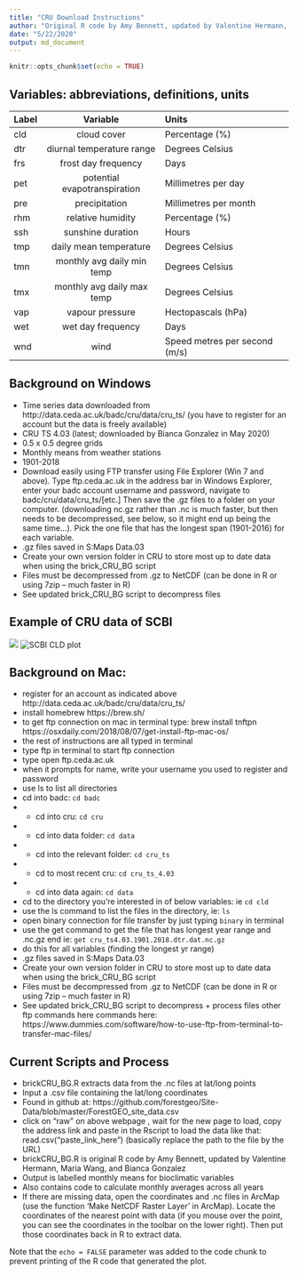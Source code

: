 ```yaml
---
title: "CRU Download Instructions"
author: "Original R code by Amy Bennett, updated by Valentine Hermann, Maria Wang, and Bianca Gonzalez"
date: "5/22/2020"
output: md_document
---
```


```r
knitr::opts_chunk$set(echo = TRUE)

```


## Variables: abbreviations, definitions, units


Label         Variable                    Units
------   ------------------------------   -----------------------------
cld	     cloud cover	                    Percentage (%)
dtr	     diurnal temperature range      	Degrees Celsius
frs	     frost day frequency	            Days
pet	     potential evapotranspiration   	Millimetres per day
pre	     precipitation	                  Millimetres per month
rhm	     relative humidity	              Percentage (%)
ssh      sunshine duration	              Hours
tmp      daily mean temperature	          Degrees Celsius
tmn	     monthly avg daily min temp	      Degrees Celsius
tmx	     monthly avg daily max temp     	Degrees Celsius
vap      vapour pressure	                Hectopascals (hPa)
wet	     wet day frequency	              Days
wnd	     wind                             Speed	metres per second (m/s)
------  -------------------------------   -----------------------------

## Background on Windows
-	Time series data downloaded from http://data.ceda.ac.uk/badc/cru/data/cru_ts/ (you have to register for an account but the data is freely available)
-	CRU TS 4.03 (latest; downloaded by Bianca Gonzalez in May 2020)
-	0.5 x 0.5 degree grids
-	Monthly means from weather stations
-	1901-2018
-	Download easily using FTP transfer using File Explorer (Win 7 and above). Type ftp.ceda.ac.uk in the address bar in Windows Explorer, enter your badc account username and password, navigate to badc/cru/data/cru_ts/[etc.] Then save the .gz files to a folder on your computer. (downloading nc.gz rather than .nc is much faster, but then needs to be decompressed, see below, so it might end up being the same time…). Pick the one file that has the longest span (1901-2016) for each variable.
-	.gz files saved in S:\Global Maps Data\CRU\v4.03
- Create your own version folder in CRU to store most up to date data when using the brick_CRU_BG script  
-	Files must be decompressed from .gz to NetCDF (can be done in R or using 7zip – much faster in R)
-	See updated brick_CRU_BG script to decompress files

## Example of CRU data of SCBI 
<img src="instructions/SCBI_cld.png">
![SCBI CLD plot](C:/Users/GonzalezB2/Desktop/Smithsonian/Climate/instructions/SCBI_cld.png)



## Background on Mac: 

-	register for an account as indicated above http://data.ceda.ac.uk/badc/cru/data/cru_ts/ 
-	install homebrew https://brew.sh/
-	to get ftp connection on mac in terminal type: brew install tnftpn https://osxdaily.com/2018/08/07/get-install-ftp-mac-os/
-	the rest of instructions are all typed in terminal 
-	type ftp in terminal to start ftp connection
-	type open ftp.ceda.ac.uk
-	when it prompts for name, write your username you used to register and password
-	use ls to list all directories
-	cd into badc: `cd badc`
-	- cd into cru: `cd cru`
-	- cd into data folder: `cd data`  
-	- cd into the relevant folder: `cd cru_ts`
-	- cd to most recent cru: `cd cru_ts_4.03`
-	- cd into data again: `cd data`
-	cd to the directory you’re interested in of below variables: ie `cd cld`
-	use the ls command to list the files in the directory, ie: `ls` 
-	open binary connection for file transfer by just typing `binary` in terminal
-	use the get command to get the file that has longest year range and .nc.gz end ie: `get cru_ts4.03.1901.2018.dtr.dat.nc.gz`
-	do this for all variables (finding the longest yr range) 
-	.gz files saved in S:\Global Maps Data\CRU\v4.03
-	Create your own version folder in CRU to store most up to date data when using the brick_CRU_BG script  
-	Files must be decompressed from .gz to NetCDF (can be done in R or using 7zip – much faster in R)
-	See updated brick_CRU_BG script to decompress + process files
other ftp commands here
 commands here: https://www.dummies.com/software/how-to-use-ftp-from-terminal-to-transfer-mac-files/


## Current Scripts and Process
-	brickCRU_BG.R extracts data from the .nc files at lat/long points 
-	Input a .csv file containing the lat/long coordinates
-	Found in github at: https://github.com/forestgeo/Site-Data/blob/master/ForestGEO_site_data.csv 
-	click on "raw" on above webpage , wait for the new page to load, copy the address link and paste in the Rscript to load the data like that: read.csv("paste_link_here")  (basically replace the path to the file by the URL)
-	brickCRU_BG.R is original R code by Amy Bennett, updated by Valentine Hermann, Maria Wang, and Bianca Gonzalez
-	Output is labelled monthly means for bioclimatic variables
-	Also contains code to calculate monthly averages across all years
-	If there are missing data, open the coordinates and .nc files in ArcMap (use the function ‘Make NetCDF Raster Layer’ in ArcMap). Locate the coordinates of the nearest point with data (if you mouse over the point, you can see the coordinates in the toolbar on the lower right). Then put those coordinates back in R to extract data.

Note that the `echo = FALSE` parameter was added to the code chunk to prevent printing of the R code that generated the plot.

